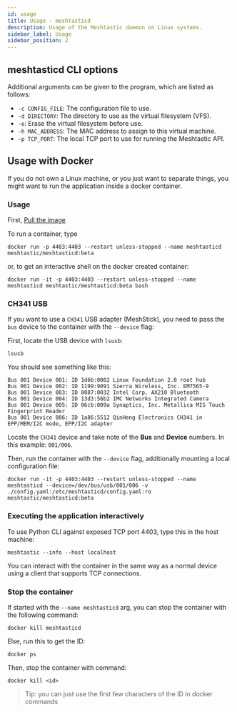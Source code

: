 ```yaml
---
id: usage
title: Usage - meshtasticd
description: Usage of the Meshtastic daemon on Linux systems.
sidebar_label: Usage
sidebar_position: 2
---
```


## meshtasticd CLI options

Additional arguments can be given to the program, which are listed as follows:

- `-c CONFIG_FILE`: The configuration file to use.
- `-d DIRECTORY`: The directory to use as the virtual filesystem (VFS).
- `-e`: Erase the virtual filesystem before use.
- `-h MAC_ADDRESS`: The MAC address to assign to this virtual machine.
- `-p TCP_PORT`: The local TCP port to use for running the Meshtastic API.

## Usage with Docker

If you do not own a Linux machine, or you just want to separate things, you might want
to run the application inside a docker container.

### Usage

First, [Pull the image](/docs/software/linux/installation/?os=docker)

To run a container, type

```shell
docker run -p 4403:4403 --restart unless-stopped --name meshtasticd meshtastic/meshtasticd:beta
```

or, to get an interactive shell on the docker created container:

```shell
docker run -it -p 4403:4403 --restart unless-stopped --name meshtasticd meshtastic/meshtasticd:beta bash
```

### CH341 USB

If you want to use a `CH341` USB adapter (MeshStick), you need to pass the `bus` device to the container with the `--device` flag:

First, locate the USB device with `lsusb`:

```shell
lsusb
```

You should see something like this:

```plaintext
Bus 001 Device 001: ID 1d6b:0002 Linux Foundation 2.0 root hub
Bus 001 Device 002: ID 1199:9091 Sierra Wireless, Inc. EM7565-9
Bus 001 Device 003: ID 8087:0032 Intel Corp. AX210 Bluetooth
Bus 001 Device 004: ID 13d3:56b2 IMC Networks Integrated Camera
Bus 001 Device 005: ID 06cb:009a Synaptics, Inc. Metallica MIS Touch Fingerprint Reader
Bus 001 Device 006: ID 1a86:5512 QinHeng Electronics CH341 in EPP/MEM/I2C mode, EPP/I2C adapter
```

Locate the `CH341` device and take note of the **Bus** and **Device** numbers. In this example: `001/006`.

Then, run the container with the `--device` flag,
additionally mounting a local configuration file:

```shell
docker run -it -p 4403:4403 --restart unless-stopped --name meshtasticd --device=/dev/bus/usb/001/006 -v ./config.yaml:/etc/meshtasticd/config.yaml:ro meshtastic/meshtasticd:beta
```

### Executing the application interactively

To use Python CLI against exposed TCP port 4403,
type this in the host machine:

```shell
meshtastic --info --host localhost
```

You can interact with the container in the same way as a normal device using a client that supports TCP connections.

### Stop the container

If started with the `--name meshtasticd` arg, you can stop the container with the following command:

```shell
docker kill meshtasticd
```

Else, run this to get the ID:

```shell
docker ps
```

Then, stop the container with command:

```shell
docker kill <id>
```

> Tip: you can just use the first few characters of the ID in docker commands
